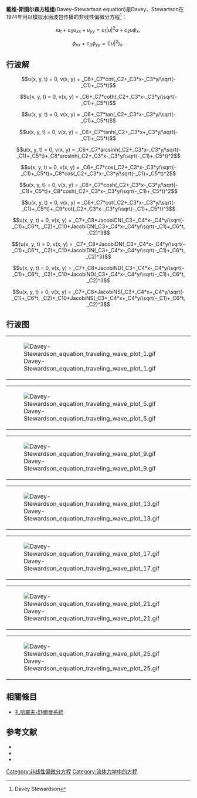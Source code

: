 '''戴维-斯图尔森方程组'''(Davey–Stewartson equation)是Davey、Stewartson在1974年用以模拟水面波包传播的非线性偏微分方程<ref name=davy>Davey Stewardson</ref>：

:<math>i u_t + c_0 u_{xx} + u_{yy} = c_1 |u|^2 u + c_2 u \phi_x,\,</math>

:<math>\phi_{xx} + c_3 \phi_{yy} = ( |u|^2 )_x.\,</math>

==行波解==
:<math> u(x, y, t) = 0, v(x, y) = _C6+_C7*cot(_C2+_C3*x-_C3*y/\sqrt(-_C1)+_C5*t)  </math>
:<math>  u(x, y, t) = 0, v(x, y) = _C6+_C7*coth(_C2+_C3*x-_C3*y/\sqrt(-_C1)+_C5*t) </math>
:<math>  u(x, y, t) = 0, v(x, y) = _C6+_C7*tan(_C2+_C3*x-_C3*y/\sqrt(-_C1)+_C5*t) </math>
:<math> u(x, y, t) = 0, v(x, y) = _C6+_C7*tanh(_C2+_C3*x+_C3*y/\sqrt(-_C1)+_C5*t)  </math>
:<math> u(x, y, t) = 0, v(x, y) = _C6+_C7*arcsinh(_C2+_C3*x-_C3*y/\sqrt(-_C1)+_C5*t)+_C8*arcsinh(_C2+_C3*x-_C3*y/\sqrt(-_C1)+_C5*t)^2  </math>
:<math> u(x, y, t) = 0, v(x, y) = _C6+_C7*cos(_C2+_C3*x-_C3*y/\sqrt(-_C1)+_C5*t)+_C8*cos(_C2+_C3*x-_C3*y/\sqrt(-_C1)+_C5*t)^2  </math>
:<math> u(x, y, t) = 0, v(x, y) = _C6+_C7*cosh(_C2+_C3*x-_C3*y/\sqrt(-_C1)+_C5*t)+_C8*cosh(_C2+_C3*x-_C3*y/\sqrt(-_C1)+_C5*t)^2  </math>
:<math> u(x, y, t) = 0, v(x, y) = _C6+_C7*cot(_C2+_C3*x-_C3*y/\sqrt(-_C1)+_C5*t)+_C9*cot(_C2+_C3*x-_C3*y/\sqrt(-_C1)+_C5*t)^3  </math>
:<math> u(x, y, t) = 0, v(x, y) = _C7+_C8*JacobiCN(_C3+_C4*x-_C4*y/\sqrt(-_C1)+_C6*t, _C2)+_C10*JacobiCN(_C3+_C4*x-_C4*y/\sqrt(-_C1)+_C6*t, _C2)^3  </math>
:<math>  {u(x, y, t) = 0, v(x, y) = _C7+_C8*JacobiDN(_C3+_C4*x-_C4*y/\sqrt(-_C1)+_C6*t, _C2)+_C10*JacobiDN(_C3+_C4*x-_C4*y/\sqrt(-_C1)+_C6*t, _C2)^3} </math>
:<math> u(x, y, t) = 0, v(x, y) = _C7+_C8*JacobiND(_C3+_C4*x-_C4*y/\sqrt(-_C1)+_C6*t, _C2)+_C10*JacobiND(_C3+_C4*x-_C4*y/\sqrt(-_C1)+_C6*t, _C2)^3  </math>
:<math>  u(x, y, t) = 0, v(x, y) = _C7+_C8*JacobiNS(_C3+_C4*x+_C4*y/\sqrt(-_C1)+_C6*t, _C2)+_C10*JacobiNS(_C3+_C4*x+_C4*y/\sqrt(-_C1)+_C6*t, _C2)^3 </math>

==行波图==
{|
|[[File:Davey-Stewardson_equation_traveling_wave_plot_1.gif|thumb]]
|[[File:Davey-Stewardson_equation_traveling_wave_plot_2.gif|thumb]]
|[[File:Davey-Stewardson_equation_traveling_wave_plot_3.gif|thumb]]
|[[File:Davey-Stewardson_equation_traveling_wave_plot_4.gif|thumb]]
|}
{|
|[[File:Davey-Stewardson_equation_traveling_wave_plot_5.gif|thumb]]
|[[File:Davey-Stewardson_equation_traveling_wave_plot_6.gif|thumb]]
|[[File:Davey-Stewardson_equation_traveling_wave_plot_7.gif|thumb]]
|[[File:Davey-Stewardson_equation_traveling_wave_plot_8.gif|thumb]]
|}
{|
|[[File:Davey-Stewardson_equation_traveling_wave_plot_9.gif|thumb]]
|[[File:Davey-Stewardson_equation_traveling_wave_plot_10.gif|thumb]]
|[[File:Davey-Stewardson_equation_traveling_wave_plot_11.gif|thumb]]
|[[File:Davey-Stewardson_equation_traveling_wave_plot_12.gif|thumb]]
|}
{|
|[[File:Davey-Stewardson_equation_traveling_wave_plot_13.gif|thumb]]
|[[File:Davey-Stewardson_equation_traveling_wave_plot_14.gif|thumb]]
|[[File:Davey-Stewardson_equation_traveling_wave_plot_15.gif|thumb]]
|[[File:Davey-Stewardson_equation_traveling_wave_plot_16.gif|thumb]]
|}
{|
|[[File:Davey-Stewardson_equation_traveling_wave_plot_17.gif|thumb]]
|[[File:Davey-Stewardson_equation_traveling_wave_plot_18.gif|thumb]]
|[[File:Davey-Stewardson_equation_traveling_wave_plot_19.gif|thumb]]
|[[File:Davey-Stewardson_equation_traveling_wave_plot_20.gif|thumb]]
|}
{|
|[[File:Davey-Stewardson_equation_traveling_wave_plot_21.gif|thumb]]
|[[File:Davey-Stewardson_equation_traveling_wave_plot_22.gif|thumb]]
|[[File:Davey-Stewardson_equation_traveling_wave_plot_23.gif|thumb]]
|[[File:Davey-Stewardson_equation_traveling_wave_plot_24.gif|thumb]]
|}
{|
|[[File:Davey-Stewardson_equation_traveling_wave_plot_25.gif|thumb]]
|[[File:Davey-Stewardson_equation_traveling_wave_plot_26.gif|thumb]]
|}

==相關條目==
*[[扎哈羅夫-舒爾曼系統|扎哈羅夫-舒爾曼系統]]

==参考文献==
<references/>
*{{citation|<!--unused_data=Solitons in science and engineering: theory and applications.-->|mr=1368226
|last=Boiti|first= M.|last2= Martina|first2= L.|last3= Pempinelli|first3= F.
|title=Multidimensional localized solitons
|journal=Chaos Solitons Fractals |volume=5 |year=1995|issue=12|pages= 2377–2417
|doi=10.1016/0960-0779(94)E0106-Y |bibcode = 1995CSF.....5.2377B }} 
*{{citation|last=Davey|first= A.|authorlink2=Keith Stewartson|last2=Stewartson |first2=K.|title=On three dimensional packets of surface waves|journal= Proc. R. Soc. A |volume=338 |year=1974|issue=1613|pages= 101–110
|doi=10.1098/rspa.1974.0076|bibcode = 1974RSPSA.338..101D }}
*{{citation|editor1-first=David H.|editor1-last= Sattinger|editor2-first= C. A. |editor2-last=Tracy |editor3-first=S. |editor3-last= Venakides |title=Inverse Scattering and Applications |year= 1991
|mr=1135850 |series= Contemporary Mathematics |volume= 122 |publisher= American Mathematical Society |place= Providence, RI |isbn=0-8218-5129-2 }}
{{非线性偏微分方程}}
[[Category:非线性偏微分方程|Category:非线性偏微分方程]]
[[Category:流体力学中的方程|Category:流体力学中的方程]]